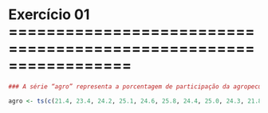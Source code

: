 # Exercício 01 =================================================================

```r
### A série “agro” representa a porcentagem de participação da agropecuária no valor adicionado bruto total da economia brasileira entre os anos de 1947 e 2012.

agro <- ts(c(21.4, 23.4, 24.2, 25.1, 24.6, 25.8, 24.4, 25.0, 24.3, 21.8, 21.2, 19.0, 17.7, 18.3, 17.5, 18.0, 16.5, 16.9, 16.5, 14.8, 14.3, 12.3, 11.9, 12.3, 13.0,13.1, 12.6, 12.2, 11.5, 11.7, 13.6, 11.2, 10.8, 10.9, 11.2, 9.7, 12.4, 13.8, 12.6, 12.1, 10.8, 11.4, 9.8, 8.1, 7.8, 7.7, 7.6, 9.9, 5.8, 5.5, 5.4, 5.5, 5.5,5.6, 6.0, 6.6, 7.4, 6.9, 5.7, 5.5, 5.6, 5.9, 5.6, 5.3, 5.5, 5.2), start = 1947, frequency = 1)


```

